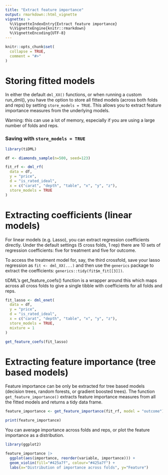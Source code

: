 ```yaml
---
title: "Extract feature importance"
output: rmarkdown::html_vignette
vignette: >
  %\VignetteIndexEntry{Extract feature importance}
  %\VignetteEngine{knitr::rmarkdown}
  %\VignetteEncoding{UTF-8}
---
```


```r
knitr::opts_chunk$set(
  collapse = TRUE,
  comment = "#>"
)
```
# Storing fitted models

In either the default `dml_XX()` functions, or when running a custom run_dml(), you have the option to store all fitted models (across both folds and reps) by setting `store_models = TRUE`. This allows you to extract feature importance measures from the underlying models. 

Warning: this can use a lot of memory, especially if you are using a large number of folds and reps.

### Saving with `store_models = TRUE`

```r
library(tiDML)

df <- diamonds_sample(n=500, seed=123)

fit_rf <- dml_rf(
  data = df,
  y = "price",
  d = "is_rated_ideal",
  x = c("carat", "depth", "table", "x", "y", "z"),
  store_models = TRUE
)
```
# Extracting coefficients (linear models)

For linear models (e.g. Lasso), you can extract regression coefficients directly. Under the default settings (5 cross folds, 1 rep) there are 10 sets of regression coefficients: five for treatment and five for outcome. 

To access the treatment model for, say, the third crossfold, save your lasso regression as `fit <- dml_XX(...)` and then use the `generics` package to extract the coefficients: `generics::tidy(fit$m_fit[[3]])`.

tiDML's get_feature_coefs() function is a wrapper around this which maps across all cross folds to give a single tibble with coefficients for all folds and reps. 

```r
fit_lasso <- dml_enet(
  data = df,
  y = "price",
  d = "is_rated_ideal",
  x = c("carat", "depth", "table", "x", "y", "z"),
  store_models = TRUE,
  mixture = 1
)

get_feature_coefs(fit_lasso)
```

# Extracting feature importance (tree based models)

Feature importance can be only be extracted for tree based models (decision trees, random forests, or gradient boosted trees). The function `get_feature_importance()` extracts feature importance measures from all the fitted models and returns a tidy data frame.

```r
feature_importance <- get_feature_importance(fit_rf, model = "outcome")

print(feature_importance)
```

You can average importance across folds and reps, or plot the feature importance as a distribution.

```r
library(ggplot2)

feature_importance |>
  ggplot(aes(importance, reorder(variable, importance))) +
  geom_violin(fill="#425a7f", colour="#425a7f") +
  labs(x="Distribution of importance across folds", y="Feature")
```


